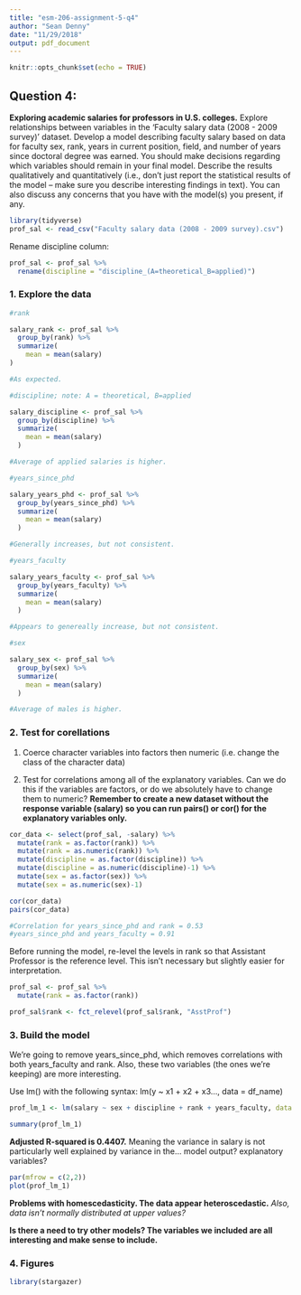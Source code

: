 ```yaml
---
title: "esm-206-assignment-5-q4"
author: "Sean Denny"
date: "11/29/2018"
output: pdf_document
---
```


```r
knitr::opts_chunk$set(echo = TRUE)
```

## Question 4:

**Exploring academic salaries for professors in U.S. colleges.** Explore relationships between variables in the ‘Faculty salary data (2008 - 2009 survey)’ dataset. Develop a model describing faculty salary based on data for faculty sex, rank, years in current position, field, and number of years since doctoral degree was earned. You should make decisions regarding which variables should remain in your final model. Describe the results qualitatively and quantitatively (i.e., don’t just report the statistical results of the model – make sure you describe interesting findings in text). You can also discuss any concerns that you have with the model(s) you present, if any.

```r
library(tidyverse)
prof_sal <- read_csv("Faculty salary data (2008 - 2009 survey).csv")
```

Rename discipline column:

```r
prof_sal <- prof_sal %>% 
  rename(discipline = "discipline_(A=theoretical_B=applied)")
```

### 1. Explore the data

```r

#rank

salary_rank <- prof_sal %>% 
  group_by(rank) %>% 
  summarize(
    mean = mean(salary)
)

#As expected.

#discipline; note: A = theoretical, B=applied

salary_discipline <- prof_sal %>% 
  group_by(discipline) %>% 
  summarize(
    mean = mean(salary)
  )

#Average of applied salaries is higher.

#years_since_phd

salary_years_phd <- prof_sal %>% 
  group_by(years_since_phd) %>% 
  summarize(
    mean = mean(salary)
  )

#Generally increases, but not consistent.

#years_faculty

salary_years_faculty <- prof_sal %>% 
  group_by(years_faculty) %>% 
  summarize(
    mean = mean(salary)
  )

#Appears to genereally increase, but not consistent.

#sex

salary_sex <- prof_sal %>% 
  group_by(sex) %>% 
  summarize(
    mean = mean(salary)
  )

#Average of males is higher.

```

### 2. Test for corellations

1. Coerce character variables into factors then numeric (i.e. change the class of the character data)

2. Test for correlations among all of the explanatory variables. Can we do this if the variables are factors, or do we absolutely have to change them to numeric? **Remember to create a new dataset without the response variable (salary) so you can run pairs() or cor() for the explanatory variables only.**

```r

cor_data <- select(prof_sal, -salary) %>% 
  mutate(rank = as.factor(rank)) %>% 
  mutate(rank = as.numeric(rank)) %>% 
  mutate(discipline = as.factor(discipline)) %>% 
  mutate(discipline = as.numeric(discipline)-1) %>% 
  mutate(sex = as.factor(sex)) %>% 
  mutate(sex = as.numeric(sex)-1)

cor(cor_data)
pairs(cor_data)

#Correlation for years_since_phd and rank = 0.53
#years_since_phd and years_faculty = 0.91

```

Before running the model, re-level the levels in rank so that Assistant Professor is the reference level. This isn't necessary but slightly easier for interpretation.

```r
prof_sal <- prof_sal %>% 
  mutate(rank = as.factor(rank))

prof_sal$rank <- fct_relevel(prof_sal$rank, "AsstProf")
```

### 3. Build the model

We're going to remove years_since_phd, which removes correlations with both years_faculty and rank. Also, these two variables (the ones we're keeping) are more interesting.

Use lm() with the following syntax: lm(y ~ x1 + x2 + x3..., data = df_name)

```r
prof_lm_1 <- lm(salary ~ sex + discipline + rank + years_faculty, data = prof_sal)

summary(prof_lm_1)
```

**Adjusted R-squared is 0.4407.** Meaning the variance in salary is not particularly well explained by variance in the... model output? explanatory variables?

```r
par(mfrow = c(2,2))
plot(prof_lm_1)
```

**Problems with homescedasticity. The data appear heteroscedastic.** *Also, data isn't normally distributed at upper values?*

**Is there a need to try other models? The variables we included are all interesting and make sense to include.**

### 4. Figures

```r

library(stargazer)

```



```r

```

